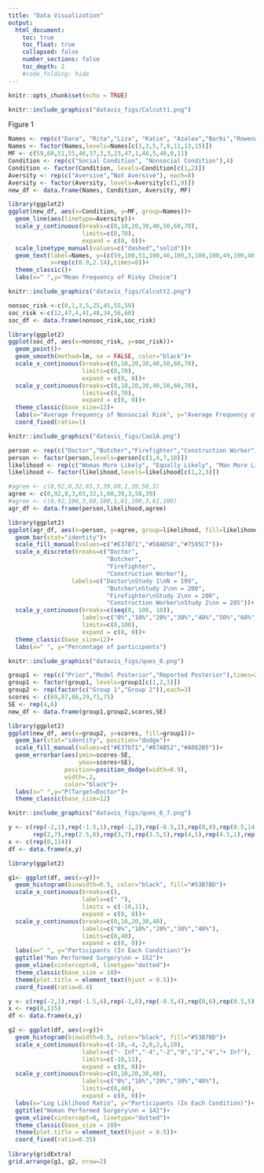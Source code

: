```yaml
---
title: "Data Visualization"
output:
  html_document:
    toc: true
    toc_float: true
    collapsed: false
    number_sections: false
    toc_depth: 2
    #code_folding: hide
---
```


```r
knitr::opts_chunk$set(echo = TRUE)
```


```r
knitr::include_graphics("datavis_figs/Calcutt1.png")
```

Figure 1
```r

Names <- rep(c("Dara", "Rita","Liza", "Katie", "Azalea","Barbi","Rowena","Fiona"),each=2)
Names <- factor(Names,levels=Names[c(1,3,5,7,9,11,13,15)])
MF <- c(59,60,51,55,46,37,3,3,23,47,1,46,5,40,0,11)
Condition <- rep(c("Social Condition", "Nonsocial Condition"),4)
Condition <- factor(Condition, levels=Condition[c(1,2)])
Aversity <- rep(c("Aversive","Not Aversive"), each=8)
Aversity <- factor(Aversity, levels=Aversity[c(1,9)])
new_df <- data.frame(Names, Condition, Aversity, MF)

library(ggplot2)
ggplot(new_df, aes(x=Condition, y=MF, group=Names))+
  geom_line(aes(linetype=Aversity))+
  scale_y_continuous(breaks=c(0,10,20,30,40,50,60,70),
                     limits=c(0,70),
                     expand = c(0, 0))+
  scale_linetype_manual(values=c("dashed","solid"))+
  geom_text(label=Names, y=(c(59,100,51,100,46,100,3,100,100,49,100,46,100,40,100,11)),
            x=rep(c(0.9,2.14),times=8))+
  theme_classic()+
  labs(x=" ",y="Mean Frequency of Risky Choice")
```

```r
knitr::include_graphics("datavis_figs/Calcutt2.png")
```

```r
nonsoc_risk <-c(0,1,3,5,25,45,55,59)
soc_risk <-c(12,47,4,41,48,34,56,60)
soc_df <- data.frame(nonsoc_risk,soc_risk)

library(ggplot2)
ggplot(soc_df, aes(x=nonsoc_risk, y=soc_risk))+
  geom_point()+
  geom_smooth(method=lm, se = FALSE, color="black")+
  scale_x_continuous(breaks=c(0,10,20,30,40,50,60,70),
                     limits=c(0,70),
                     expand = c(0, 0))+
  scale_y_continuous(breaks=c(0,10,20,30,40,50,60,70),
                     limits=c(0,70),
                     expand = c(0, 0))+
  theme_classic(base_size=12)+
  labs(x="Average Frequency of Nonsocial Risk", y="Average Frequency of Social Risk")+
  coord_fixed(ratio=1)
```

```r
knitr::include_graphics("datavis_figs/Cao1A.png")
```

```r
person <- rep(c("Doctor","Butcher","Firefighter","Construction Worker"),each=3)
person <- factor(person,levels=person[c(1,4,7,10)])
likelihood <- rep(c("Woman More Likely", "Equally Likely", "Man More Likely"),times=4)
likelihood <- factor(likelihood,levels=likelihood[c(1,2,3)])

#agree <- c(8,92,0,32,65,3,39,60,1,39,58,3)
agree <- c(0,92,8,3,65,32,1,60,39,3,58,39)
#agree <- c(0,92,100,3,68,100,1,61,100,3,61,100)
agr_df <- data.frame(person,likelihood,agree)

library(ggplot2)
ggplot(agr_df, aes(x=person, y=agree, group=likelihood, fill=likelihood))+
  geom_bar(stat="identity")+
  scale_fill_manual(values=c("#E37B71","#58AD58","#7595C7"))+
  scale_x_discrete(breaks=c("Doctor",
                            "Butcher",
                            "Firefighter",
                            "Construction Worker"),
                  labels=c("Doctor\nStudy 1\nN = 199",
                            "Butcher\nStudy 2\nn = 200",
                            "Firefighter\nStudy 2\nn = 200",
                            "Construction Worker\nStudy 2\nn = 205"))+
  scale_y_continuous(breaks=c(seq(0, 100, 10)),
                     labels=c("0%","10%","20%","30%","40%","50%","60%","70%","80%","90%","100%"),
                     limits=c(0,100),
                     expand = c(0, 0))+
  theme_classic(base_size=12)+
  labs(x=" ", y="Percentage of participants")
```

```r
knitr::include_graphics("datavis_figs/ques_8.png")
```

```r
group1 <- rep(c("Prior","Model Posterior","Reported Posterior"),times=2)
group1 <- factor(group1, levels=group1[c(1,2,3)])
group2 <- rep(factor(c("Group 1","Group 2")),each=3)
scores <- c(69,87,86,29,71,75)
SE <- rep(4,6)
new_df <- data.frame(group1,group2,scores,SE)

library(ggplot2)
ggplot(new_df, aes(x=group2, y=scores, fill=group1))+
  geom_bar(stat="identity", position="dodge")+
  scale_fill_manual(values=c("#E37b71","#87AB52","#A082B5"))+
  geom_errorbar(aes(ymin=scores-SE,
                    ymax=scores+SE),
                position=position_dodge(width=0.9),
                width=.2,
                color="black")+
  labs(x=" ",y="P(Target=Doctor")+
  theme_classic(base_size=12)

```

```r
knitr::include_graphics("datavis_figs/ques_6_7.png")
```

```r
y <- c(rep(-2,1),rep(-1.5,1),rep(-1,2),rep(-0.5,2),rep(0,8),rep(0.5,14),rep(1,14),rep(1.5,13),
       rep(2,7),rep(2.5,6),rep(3,7),rep(3.5,5),rep(4,5),rep(4.5,1),rep(10,28))
x <- c(rep(0,114))
df <- data.frame(x,y)

library(ggplot2)

g1<- ggplot(df, aes(x=y))+
  geom_histogram(binwidth=0.5, color="black", fill="#53B7BD")+
  scale_x_continuous(breaks=c(),
                     labels=c(" "),
                     limits = c(-10,11), 
                     expand = c(0, 0))+
  scale_y_continuous(breaks=c(0,10,20,30,40),
                     labels=c("0%","10%","20%","30%","40%"),
                     limits=c(0,40),
                     expand = c(0, 0))+
  labs(x=" ", y="Participants (In Each Condition)")+
  ggtitle("Man Performed Surgery\nn = 152")+
  geom_vline(xintercept=0, linetype="dotted")+
  theme_classic(base_size = 10)+
  theme(plot.title = element_text(hjust = 0.5))+
  coord_fixed(ratio=0.4)

y <- c(rep(-2,1),rep(-1.5,4),rep(-1,6),rep(-0.5,4),rep(0,6),rep(0.5,5),rep(1,7),rep(1.5,8),rep(2,16),rep(2.5,9),rep(3,3),rep(3.5,4),rep(4,2),rep(10,40))
x <- rep(0,115)
df <- data.frame(x,y)

g2 <- ggplot(df, aes(x=y))+
  geom_histogram(binwidth=0.5, color="black", fill="#53B7BD")+
  scale_x_continuous(breaks=c(-10,-4,-2,0,2,4,10),
                     labels=c("- Inf","-4","-2","0","2","4","+ Inf"),
                     limits=c(-10,11),
                     expand = c(0, 0))+
  scale_y_continuous(breaks=c(0,10,20,30,40),
                     labels=c("0%","10%","20%","30%","40%"),
                     limits=c(0,40),
                     expand = c(0, 0))+
  labs(x="Log Liklihood Ratio", y="Participants (In Each Condition)")+
  ggtitle("Woman Performed Surgery\nn = 142")+
  geom_vline(xintercept=0, linetype="dotted")+
  theme_classic(base_size = 10)+
  theme(plot.title = element_text(hjust = 0.5))+
  coord_fixed(ratio=0.35)
  
library(gridExtra)
grid.arrange(g1, g2, nrow=2)
```


